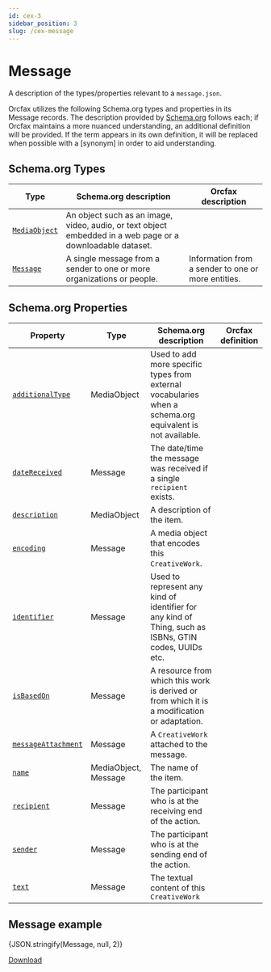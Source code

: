 ```yaml
---
id: cex-3
sidebar_position: 3
slug: /cex-message
---
```



# Message

A description of the types/properties relevant to a
`message.json`.

Orcfax utilizes the following Schema.org types and properties in its Message
records. The description provided by [Schema.org][schema-1]
follows each; if Orcfax maintains a more nuanced understanding, an additional
definition will be provided. If the term appears in its own definition, it will
be replaced when possible with a \[synonym\] in order to aid understanding.

[schema-1]: https://schema.org/

## Schema.org Types

| Type                    | Schema.org description                                                                                     | Orcfax description                                 |
| ----------------------- | ---------------------------------------------------------------------------------------------------------- | -------------------------------------------------- |
| [`MediaObject`][type-1] | An object such as an image, video, audio, or text object embedded in a web page or a downloadable dataset. |                                                    |
| [`Message`][type-2]     | A single message from a sender to one or more organizations or people.                                     | Information from a sender to one or more entities. |

[type-1]: https://schema.org/MediaObject
[type-2]: https://schema.org/Message

## Schema.org Properties

| Property                      | Type                 | Schema.org description                                                                                    | Orcfax definition |
| ----------------------------- | -------------------- | --------------------------------------------------------------------------------------------------------- | ----------------- |
| [`additionalType`][prop-1]    | MediaObject          | Used to add more specific types from external vocabularies when a schema.org equivalent is not available. |                   |
| [`dateReceived`][prop-2]      | Message              | The date/time the message was received if a single `recipient` exists.                                    |                   |
| [`description`][prop-3]       | MediaObject          | A description of the item.                                                                                |                   |
| [`encoding`][prop-4]          | Message              | A media object that encodes this `CreativeWork`.                                                          |                   |
| [`identifier`][prop-5]        | Message              | Used to represent any kind of identifier for any kind of Thing, such as ISBNs, GTIN codes, UUIDs etc.     |                   |
| [`isBasedOn`][prop-6]         | Message              | A resource from which this work is derived or from which it is a modification or adaptation.              |                   |
| [`messageAttachment`][prop-7] | Message              | A `CreativeWork` attached to the message.                                                                 |                   |
| [`name`][prop-8]              | MediaObject, Message | The name of the item.                                                                                     |                   |
| [`recipient`][prop-9]         | Message              | The participant who is at the receiving end of the action.                                                |                   |
| [`sender`][prop-10]           | Message              | The participant who is at the sending end of the action.                                                  |                   |
| [`text`][prop-11]             | Message              | The textual content of this `CreativeWork`                                                                |                   |

[prop-1]: https://schema.org/additionalType
[prop-2]: https://schema.org/dateReceived
[prop-3]: https://schema.org/description
[prop-4]: https://schema.org/encoding
[prop-5]: https://schema.org/identifier
[prop-6]: https://schema.org/isBasedOn
[prop-7]: https://schema.org/messageAttachment
[prop-8]: https://schema.org/name
[prop-9]: https://schema.org/recipient
[prop-10]: https://schema.org/sender
[prop-11]: https://schema.org/text

## Message example

<CodeBlock language="jsx">{JSON.stringify(Message, null, 2)}</CodeBlock>

<a target="_blank" href="/schema/cer/cex/Message.json" download="Message.json">
    Download
</a>
